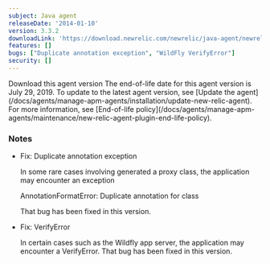 ```yaml
---
subject: Java agent
releaseDate: '2014-01-10'
version: 3.3.2
downloadLink: 'https://download.newrelic.com/newrelic/java-agent/newrelic-agent/3.3.2/'
features: []
bugs: ["Duplicate annotation exception", "WildFly VerifyError"]
security: []
---
```


<ButtonGroup>
  <ButtonLink
    role="button"
    to="https://download.newrelic.com/newrelic/java-agent/newrelic-agent/3.3.2/"
    variant="primary"
  >
    Download this agent version
  </ButtonLink>
</ButtonGroup>

<Callout variant="important">
  The end-of-life date for this agent version is July 29, 2019. To update to the latest agent version, see [Update the agent](/docs/agents/manage-apm-agents/installation/update-new-relic-agent). For more information, see [End-of-life policy](/docs/agents/manage-apm-agents/maintenance/new-relic-agent-plugin-end-life-policy).
</Callout>

### Notes

* Fix: Duplicate annotation exception

  In some rare cases involving generated a proxy class, the application may encounter an exception

  AnnotationFormatError: Duplicate annotation for class

  That bug has been fixed in this version.
* Fix: VerifyError

  In certain cases such as the Wildfly app server, the application may encounter a VerifyError. That bug has been fixed in this version.
